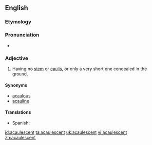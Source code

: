 ==English==

===Etymology===
{{prefix|a|caulescent}}

===Pronunciation===
* {{a|US}} {{IPA|/ˌæk.ɔ.ˈlɛs.ənt/|/ˌæk.ɔ.ˈlɛs.nt/}}

===Adjective===
{{en-adj|-}}

# {{context|botany}} Having no [[stem]] or [[caulis]], or only a very short one concealed in the ground.

====Synonyms====
* [[acaulous]]
* [[acauline]]

====Translations====
{{trans-top|having no stem}}
* Spanish: {{t+|es|acaule}}
{{trans-mid}}
{{trans-bottom}}

[[id:acaulescent]]
[[ta:acaulescent]]
[[uk:acaulescent]]
[[vi:acaulescent]]
[[zh:acaulescent]]